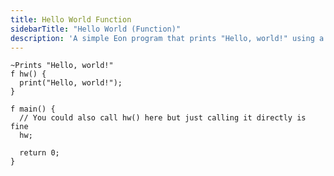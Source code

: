```yaml
---
title: Hello World Function
sidebarTitle: "Hello World (Function)"
description: 'A simple Eon program that prints "Hello, world!" using a function'
---
```


```eon
~Prints "Hello, world!"
f hw() {
  print("Hello, world!");
}

f main() {
  // You could also call hw() here but just calling it directly is fine
  hw;

  return 0;
}
```

